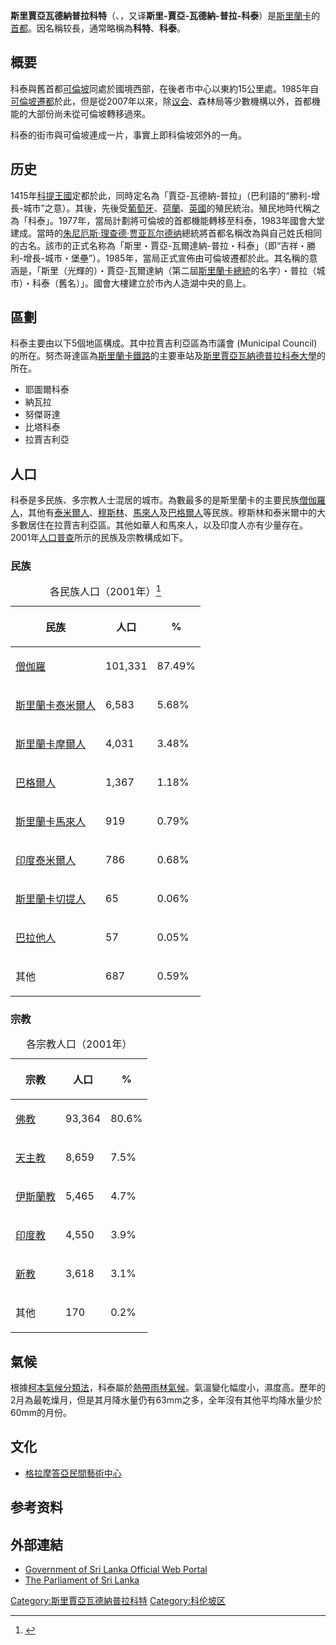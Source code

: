 {{NoteTA
|G1=地名
|1=zh-hans:科伦坡;zh-hk:可倫坡;zh-tw:可倫坡;}}
{{Infobox settlement 
|official_name = 斯里-賈亞-瓦德納-普拉-科特
|native_name = {{lang|si|ශ්‍රී ජයවර්ධනපුර කෝට්ටේ}}<br /><small>{{lang|ta|ஸ்ரீ ஜயவர்த்தனபுரம் கோட்டே}}</small>
|<!--  Commented out because image was deleted: image_flag = Kotte_flag.GIF | -->
<!--  Commented out because image was deleted: image_seal = Kotte_seal.JPG | -->
|image_skyline= Battaramulla Polduwa Junction.jpg
|image_caption= 
|settlement_type        = [[首都|首都]]
|pushpin_map =Sri Lanka 
|map_caption =  
|subdivision_type       = [[國家|國家]]
|subdivision_name       = {{SRI}}
|subdivision_type1      = [[斯里蘭卡行政區劃|省]]
|subdivision_name1      = [[西部省_(斯里蘭卡)|西部省]]
|subdivision_type2      = [[斯里蘭卡縣級行政區劃|區]]
|subdivision_name2      = [[可倫坡區|可倫坡區]]
|leader_title = [[市長|市長]] 
|leader_name =  R.A.D Janaka Ranawaka ([[斯里蘭卡自由黨|斯里蘭卡自由黨]])
|area_total_km2 = 17 
|population_as_of = 2001 
|population_total = 115826 
|population_footnotes   =[http://www.world-gazetteer.com/wg.php?x=&men=gpro&lng=en&dat=32&geo=-127&srt=npan&col=aohdq&pt=c&va=&geo=348829990] 
|population_metro =  2234289  
|population_density_km2 =  3305 
|latd=6 |latm=54 |lats= 39|latNS=N|longd=79 |longm=53 |longs=16 |longEW=E
|postal_code_type      = [[Postal_codes_in_Sri_Lanka|Postal code]] 
|postal_code           = 10100
|area_code             = [[Telephone_numbers_in_Sri_Lanka|011]]
|timezone =  [[Sri_Lanka_Standard_Time|SLST]]
|utc_offset = +5:30 
|timezone_DST =  
|utc_offset_DST =
}}
{{maplink|frame=yes|frame-width=230|zoom=10|type=point|text=地圖}}

'''斯里賈亞瓦德納普拉科特'''（{{lang-si|ශ්‍රී ජයවර්ධනපුර කෝට්ටේ}}、{{lang-ta|ஸ்ரீ ஜயவர்த்தனபுரம் கோட்டே}}，又译'''斯里-賈亞-瓦德納-普拉-科泰'''）是[[斯里蘭卡|斯里蘭卡]]的[[首都|首都]]。因名稱较長，通常略稱為'''科特'''、'''科泰'''。

== 概要 ==
科泰與舊首都[[可倫坡|可倫坡]]同處於國境西部，在後者市中心以東約15公里處。1985年自[[可倫坡|可倫坡]][[遷都|遷都]]於此，但是從2007年以來，除[[斯里兰卡议会|议会]]、森林局等少數機構以外，首都機能的大部份尚未從可倫坡轉移過來。

科泰的街市與可倫坡連成一片，事實上即科倫坡郊外的一角。

== 历史 ==
{{main|斯里蘭卡歷史|錫蘭}}
1415年[[科提王國|科提王國]]定都於此，同時定名為「賈亞-瓦德納-普拉」（巴利語的“勝利-增長-城市”之意）。其後，先後受[[葡萄牙|葡萄牙]]、[[荷蘭|荷蘭]]、[[英國|英國]]的殖民統治。殖民地時代稱之為「科泰」。1977年，當局計劃將可倫坡的首都機能轉移至科泰，1983年國會大堂建成。當時的[[朱尼厄斯·理查德·贾亚瓦尔德纳|朱尼厄斯·理查德·贾亚瓦尔德纳]]總統將首都名稱改為與自己姓氏相同的古名。該市的正式名称為「斯里・賈亞-瓦爾達納-普拉・科泰」（即“吉祥・勝利-增長-城市・堡壘”）。1985年，當局正式宣佈由可倫坡遷都於此。其名稱的意涵是，「斯里（光輝的）・賈亞-瓦爾達納（第二屆[[斯里蘭卡總統|斯里蘭卡總統]]的名字）・普拉（城市）・科泰（舊名）」。國會大樓建立於市內人造湖中央的島上。

== 區劃 ==
科泰主要由以下5個地區構成。其中拉賈吉利亞區為市議會 (Municipal Council) 的所在。努杰哥達區為[[斯里蘭卡鐵路|斯里蘭卡鐵路]]的主要車站及[[斯里賈亞瓦納德普拉科泰大學|斯里賈亞瓦納德普拉科泰大學]]的所在。

* 耶圖爾科泰
* 納瓦拉
* 努傑哥達
* 比塔科泰
* 拉賈吉利亞

== 人口 ==
科泰是多民族、多宗教人士混居的城市。為數最多的是斯里蘭卡的主要民族[[僧伽羅人|僧伽羅人]]，其他有[[泰米爾人|泰米爾人]]、[[穆斯林|穆斯林]]、[[馬來人|馬來人]]及[[巴格爾人|巴格爾人]]等民族。穆斯林和泰米爾中的大多數居住在拉賈吉利亞區。其他如華人和馬來人，以及印度人亦有少量存在。2001年[[人口普查|人口普查]]所示的民族及宗教構成如下。

=== 民族 ===
{| class="wikitable"
|+ 各民族人口（2001年）<ref>{{Cite web|url=http://www.statistics.gov.lk/census2001/population/ds_div/colombo_c.htm |title=Population by Ethnicity according to D.S. Division and Sector: Colombo District (Provisional) |work=Census of Population Housing 2001 |publisher=斯里蘭卡統計局 |date=2001 |language=en |archiveurl=https://web.archive.org/web/20070610133531/http://www.statistics.gov.lk/census2001/population/ds_div/colombo_c.htm |archivedate=2007-06-10 |accessdate=2013-01-22 |deadurl=yes }}</ref>
! 民族 !! 人口 !! %
|-
! [[僧伽羅人|僧伽羅]]
| 101,331 || 87.49%
|-
! [[泰米爾人|斯里蘭卡泰米爾人]]
| 6,583 || 5.68%
|-
! [[斯里蘭卡摩爾人|斯里蘭卡摩爾人]]
| 4,031 || 3.48%
|-
! [[巴格爾人|巴格爾人]]
| 1,367 || 1.18%
|-
! [[馬來人|斯里蘭卡馬來人]]
| 919 || 0.79%
|-
! [[泰米爾人|印度泰米爾人]]
| 786 || 0.68%
|-
! [[斯里蘭卡切提人|斯里蘭卡切提人]]
| 65 || 0.06%
|-
! [[巴拉他人|巴拉他人]]
| 57 || 0.05%
|-
! 其他
| 687 || 0.59%
|}

=== 宗教 ===
{| class="wikitable"
|+ 各宗教人口（2001年）
! 宗教 !! 人口 !! %
|-
! [[佛教|佛教]]
| 93,364 || 80.6%
|-
! [[天主教|天主教]]
| 8,659 || 7.5%
|-
! [[伊斯蘭教|伊斯蘭教]]
| 5,465 || 4.7%
|-
! [[印度教|印度教]]
| 4,550 || 3.9%
|-
! [[新教|新教]]
| 3,618 || 3.1%
|-
! 其他
| 170 || 0.2%
|}

== 氣候 ==
根據[[柯本氣候分類法|柯本氣候分類法]]，科泰屬於[[熱帶雨林氣候|熱帶雨林氣候]]。氣溫變化幅度小，濕度高。歷年的2月為最乾燥月，但是其月降水量仍有63mm之多，全年沒有其他平均降水量少於60mm的月份。

{{Weather box
|location = 斯里·賈亞瓦德納普拉·科泰
|metric first = Yes
|single line = Yes
|Jan high C = 31.0
|Feb high C = 31.2
|Mar high C = 31.7
|Apr high C = 31.8
|May high C = 31.1
|Jun high C = 30.4
|Jul high C = 30.0
|Aug high C = 30.0
|Sep high C = 30.3
|Oct high C = 30.0
|Nov high C = 30.2
|Dec high C = 30.4

|Jan mean C = 26.6
|Feb mean C = 26.9
|Mar mean C = 27.7
|Apr mean C = 28.2
|May mean C = 28.3
|Jun mean C = 27.9
|Jul mean C = 27.5
|Aug mean C = 27.6
|Sep mean C = 27.5
|Oct mean C = 27.0
|Nov mean C = 26.7
|Dec mean C = 26.6

|Jan low C = 22.3
|Feb low C = 22.7
|Mar low C = 23.7
|Apr low C = 24.6
|May low C = 25.5
|Jun low C = 25.5
|Jul low C = 25.1
|Aug low C = 25.2
|Sep low C = 24.8
|Oct low C = 24.0
|Nov low C = 23.2
|Dec low C = 22.8

|precipitation colour = green
|Jan precipitation mm= 85
|Feb precipitation mm= 63
|Mar precipitation mm= 112
|Apr precipitation mm= 252
|May precipitation mm= 335
|Jun precipitation mm= 195
|Jul precipitation mm= 130
|Aug precipitation mm= 95
|Sep precipitation mm= 165
|Oct precipitation mm= 358
|Nov precipitation mm= 309
|Dec precipitation mm= 153
|year precipitation mm= 2251

|source 1 = ''Free Meteo'' (1961-1990)<ref>{{cite web|title=Weather Forecast Sri Jayewardenepura Kotte: Averages (1961-1990)|url=http://freemeteo.com/default.asp?pid=24&gid=1238992&la=1|publisher=Free Meteo|accessdate=2013-08-05|archive-date=2020-02-12|archive-url=https://web.archive.org/web/20200212235015/https://freemeteo.com.lk/|dead-url=no}}</ref>

|source 2 = ''Weatherbase''<ref>{{Cite web|url=http://www.weatherbase.com/weather/weatherall.php3?s=434660&units=metric|title=Kotte, Sri Lanka Travel Weather Averages|publisher=Weatherbase|accessdate=2013-08-05|archive-date=2013-10-04|archive-url=https://web.archive.org/web/20131004215457/http://www.weatherbase.com/weather/weatherall.php3?s=434660&units=metric|dead-url=no}}</ref> for precipitation
}}

== 文化 ==
* [[格拉摩答亞民間藝術中心|格拉摩答亞民間藝術中心]]

==参考资料==
{{Reflist}}

== 外部連結 ==
{{Sister project links|wikt=Sri Jayawardenepura Kotte|commons=Category:Sri Jayawardenepura Kotte|b=no|q=no|s=no|v=no|voy=Sri Jayawardenapura Kotte}}
* [http://www.gov.lk/ Government of Sri Lanka Official Web Portal] {{Wayback|url=http://www.gov.lk/ |date=20100722095107 }}
* [http://www.parliament.lk/ The Parliament of Sri Lanka] {{Wayback|url=http://www.parliament.lk/ |date=20110728004737 }}

{{亞洲首都}}
{{英联邦成员国首都}}
{{Authority control}}
{{DEFAULTSORT:Sri Jayawardenapura Kotte}}
[[Category:斯里賈亞瓦德納普拉科特|Category:斯里賈亞瓦德納普拉科特]]
[[Category:科伦坡区|Category:科伦坡区]]